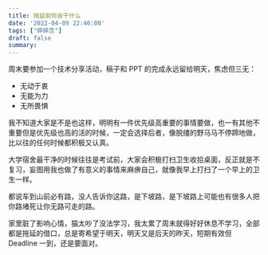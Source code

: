 ```yaml
---
title: 拖延前你会干什么
date: '2022-04-09 22:46:00'
tags: ["碎碎念"]
draft: false
summary: 
---
```

周末要参加一个技术分享活动，稿子和 PPT 的完成永远留给明天，焦虑但三无：

- 无动于衷
- 无能为力
- 无所畏惧

我不知道大家是不是也这样，明明有一件优先级高重要的事情要做，也一有其他不重要但是优先级也高的活的时候，一定会选择后者，像脱缰的野马马不停蹄地做，比以往的任何时候都积极又认真。

大学宿舍最干净的时候往往是考试前，大家会积极打扫卫生收拾桌面，反正就是不复习，妄图用我也做了有意义的事情来麻痹自己，就像我早上打扫了一个早上的卫生一样。

都说车到山前必有路，没人告诉你这路，是下坡路，是下坡路上可能也有很多人把你路堵死让你无路可走的路。

家里脏了影响心情，猫太吵了没法学习，我太累了周末就得好好休息不学习，全部都是拖延的借口，总是寄希望于明天，明天又是后天的昨天，短期有效但 Deadline 一到，还是要面对。
